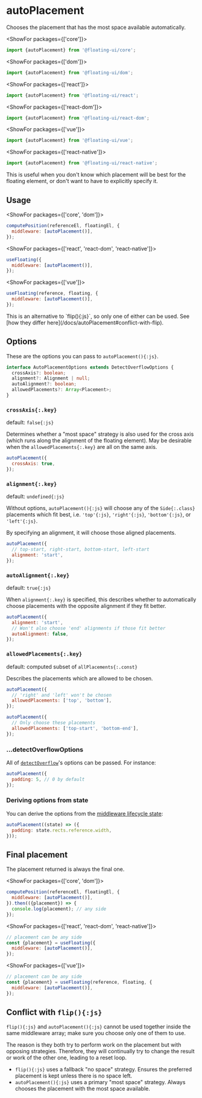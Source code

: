 <PageCard>

# autoPlacement

Chooses the placement that has the most space available
automatically.

<MiddlewareContainer>
  <MiddlewareBadge type="Visibility Optimizer" />
</MiddlewareContainer>

<ShowFor packages={['core']}>

```js
import {autoPlacement} from '@floating-ui/core';
```

</ShowFor>

<ShowFor packages={['dom']}>

```js
import {autoPlacement} from '@floating-ui/dom';
```

</ShowFor>

<ShowFor packages={['react']}>

```js
import {autoPlacement} from '@floating-ui/react';
```

</ShowFor>

<ShowFor packages={['react-dom']}>

```js
import {autoPlacement} from '@floating-ui/react-dom';
```

</ShowFor>

<ShowFor packages={['vue']}>

```js
import {autoPlacement} from '@floating-ui/vue';
```

</ShowFor>

<ShowFor packages={['react-native']}>

```js
import {autoPlacement} from '@floating-ui/react-native';
```

</ShowFor>

This is useful when you don't know which placement will be best
for the floating element, or don't want to have to explicitly
specify it.

</PageCard>

<div className="flex flex-col gap-4">
  <Chrome
    label="Scroll the container"
    center
    scrollable="y"
    className="h-96"
  >
    <Floating
      middleware={[
        {
          name: 'autoPlacement',
          options: {
            allowedPlacements: ['top', 'bottom'],
            rootBoundary: 'document',
          },
        },
      ]}
    >
      <div className="grid h-8 w-8 place-items-center border-2 border-dashed border-gray-1000" />
    </Floating>
  </Chrome>
</div>

## Usage

<ShowFor packages={['core', 'dom']}>

```js
computePosition(referenceEl, floatingEl, {
  middleware: [autoPlacement()],
});
```

</ShowFor>

<ShowFor packages={['react', 'react-dom', 'react-native']}>

```js
useFloating({
  middleware: [autoPlacement()],
});
```

</ShowFor>

<ShowFor packages={['vue']}>

```js
useFloating(reference, floating, {
  middleware: [autoPlacement()],
});
```

</ShowFor>

<Notice type="warning" title="Note">
  This is an alternative to `flip(){:js}`, so only one of either can be used.
  See [how they differ here](/docs/autoPlacement#conflict-with-flip).
</Notice>

## Options

These are the options you can pass to `autoPlacement(){:js}`.

```ts
interface AutoPlacementOptions extends DetectOverflowOptions {
  crossAxis?: boolean;
  alignment?: Alignment | null;
  autoAlignment?: boolean;
  allowedPlacements?: Array<Placement>;
}
```

### `crossAxis{:.key}`

default: `false{:js}`

Determines whether a "most space" strategy is also used for the
cross axis (which runs along the alignment of the floating
element). May be desirable when the `allowedPlacements{:.key}`
are all on the same axis.

```js
autoPlacement({
  crossAxis: true,
});
```

### `alignment{:.key}`

default: `undefined{:js}`

Without options, `autoPlacement(){:js}` will choose any of the
`Side{:.class}` placements which fit best, i.e. `'top'{:js}`,
`'right'{:js}`, `'bottom'{:js}`, or `'left'{:js}`.

By specifying an alignment, it will choose those aligned
placements.

```js
autoPlacement({
  // top-start, right-start, bottom-start, left-start
  alignment: 'start',
});
```

### `autoAlignment{:.key}`

default: `true{:js}`

When `alignment{:.key}` is specified, this describes whether to
automatically choose placements with the opposite alignment if
they fit better.

```js
autoPlacement({
  alignment: 'start',
  // Won't also choose 'end' alignments if those fit better
  autoAlignment: false,
});
```

### `allowedPlacements{:.key}`

default: computed subset of `allPlacements{:.const}`

Describes the placements which are allowed to be chosen.

```js
autoPlacement({
  // 'right' and 'left' won't be chosen
  allowedPlacements: ['top', 'bottom'],
});
```

```js
autoPlacement({
  // Only choose these placements
  allowedPlacements: ['top-start', 'bottom-end'],
});
```

### ...detectOverflowOptions

All of [`detectOverflow`](/docs/detectOverflow#options)'s options
can be passed. For instance:

```js
autoPlacement({
  padding: 5, // 0 by default
});
```

### Deriving options from state

You can derive the options from the
[middleware lifecycle state](/docs/middleware#middlewarestate):

```js
autoPlacement((state) => ({
  padding: state.rects.reference.width,
}));
```

## Final placement

The placement returned is always the final one.

<ShowFor packages={['core', 'dom']}>

```js
computePosition(referenceEl, floatingEl, {
  middleware: [autoPlacement()],
}).then(({placement}) => {
  console.log(placement); // any side
});
```

</ShowFor>

<ShowFor packages={['react', 'react-dom', 'react-native']}>

```js
// placement can be any side
const {placement} = useFloating({
  middleware: [autoPlacement()],
});
```

</ShowFor>

<ShowFor packages={['vue']}>

```js
// placement can be any side
const {placement} = useFloating(reference, floating, {
  middleware: [autoPlacement()],
});
```

</ShowFor>

## Conflict with `flip(){:js}`

`flip(){:js}` and `autoPlacement(){:js}` cannot be used together
inside the same middleware array; make sure you choose only one
of them to use.

The reason is they both try to perform work on the placement but
with opposing strategies. Therefore, they will continually try to
change the result or work of the other one, leading to a reset
loop.

- `flip(){:js}` uses a fallback "no space" strategy. Ensures the
  preferred placement is kept unless there is no space left.
- `autoPlacement(){:js}` uses a primary "most space" strategy.
  Always chooses the placement with the most space available.

